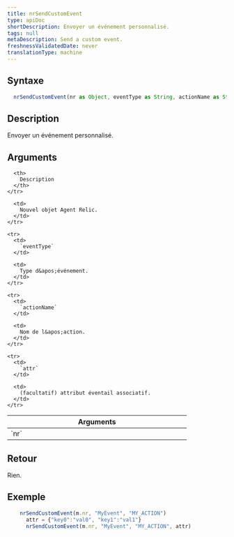 ```yaml
---
title: nrSendCustomEvent
type: apiDoc
shortDescription: Envoyer un événement personnalisé.
tags: null
metaDescription: Send a custom event.
freshnessValidatedDate: never
translationType: machine
---
```


## Syntaxe

```js
  nrSendCustomEvent(nr as Object, eventType as String, actionName as String, attr = invalid as Object) as Void
```

## Description

Envoyer un événement personnalisé.

## Arguments

<table>
  <thead>
    <tr>
      <th width="25%">
        Arguments
      </th>

      <th>
        Description
      </th>
    </tr>
  </thead>

  <tbody>
    <tr>
      <td>
        `nr`
      </td>

      <td>
        Nouvel objet Agent Relic.
      </td>
    </tr>

    <tr>
      <td>
        `eventType`
      </td>

      <td>
        Type d&apos;événement.
      </td>
    </tr>

    <tr>
      <td>
        `actionName`
      </td>

      <td>
        Nom de l&apos;action.
      </td>
    </tr>

    <tr>
      <td>
        `attr`
      </td>

      <td>
        (facultatif) attribut éventail associatif.
      </td>
    </tr>
  </tbody>
</table>

## Retour

Rien.

## Exemple

```js
  	nrSendCustomEvent(m.nr, "MyEvent", "MY_ACTION")
	  attr = {"key0":"val0", "key1":"val1"}
	  nrSendCustomEvent(m.nr, "MyEvent", "MY_ACTION", attr)
```